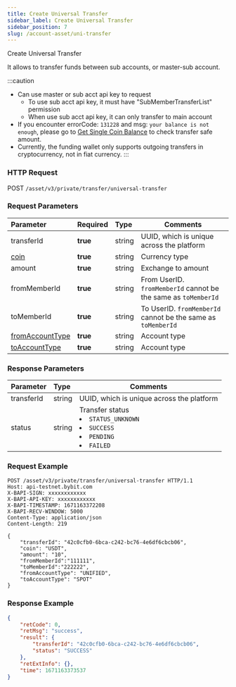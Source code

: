 ```yaml
---
title: Create Universal Transfer
sidebar_label: Create Universal Transfer
sidebar_position: 7
slug: /account-asset/uni-transfer
---
```

Create Universal Transfer

It allows to transfer funds between sub accounts, or master-sub account.

:::caution
* Can use master or sub acct api key to request <ul><li>To use sub acct api key, it must have "SubMemberTransferList" permission</li><li>When use sub acct api key, it can only transfer to main account</li></ul>
* If you encounter errorCode: `131228` and msg: `your balance is not enough`, please go to [Get Single Coin Balance](coin-balance#) to check transfer safe amount.
* Currently, the funding wallet only supports outgoing transfers in cryptocurrency, not in fiat currency.
:::

### HTTP Request
POST `/asset/v3/private/transfer/universal-transfer`

### Request Parameters
| Parameter | Required | Type | Comments|
|:----- |:-------|:-----|------ |
|transferId |<b>true</b> |string |UUID, which is unique across the platform |
|[coin](enum#coin)|<b>true</b> |string |Currency type |
|amount |<b>true</b> |string |Exchange to amount |
|fromMemberId |<b>true</b> |string |From UserID. `fromMemberId` cannot be the same as `toMemberId` |
|toMemberId |<b>true</b> |string |To UserID. `fromMemberId` cannot be the same as `toMemberId` |
|[fromAccountType](enum#accounttype)|<b>true</b> |string |Account type |
|[toAccountType](enum#accounttype) |<b>true</b> |string |Account type |

### Response Parameters
| Parameter | Type | Comments|
|:----- |:-----|----- |
|transferId |string |UUID, which is unique across the platform |
|status |string|Transfer status <li>`STATUS_UNKNOWN`</li><li>`SUCCESS`</li><li>`PENDING`</li><li>`FAILED`</li> |

### Request Example

```http
POST /asset/v3/private/transfer/universal-transfer HTTP/1.1
Host: api-testnet.bybit.com
X-BAPI-SIGN: xxxxxxxxxxxx
X-BAPI-API-KEY: xxxxxxxxxxxx
X-BAPI-TIMESTAMP: 1671163372208
X-BAPI-RECV-WINDOW: 5000
Content-Type: application/json
Content-Length: 219

{
    "transferId": "42c0cfb0-6bca-c242-bc76-4e6df6cbcb06",
    "coin": "USDT",
    "amount": "10",
    "fromMemberId":"111111",
    "toMemberId":"222222",
    "fromAccountType": "UNIFIED",
    "toAccountType": "SPOT"
}
```

### Response Example

```json
{
    "retCode": 0,
    "retMsg": "success",
    "result": {
        "transferId": "42c0cfb0-6bca-c242-bc76-4e6df6cbcb06",
        "status": "SUCCESS"
    },
    "retExtInfo": {},
    "time": 1671163373537
}
```
